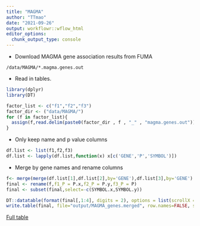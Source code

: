 ```yaml
---
title: "MAGMA"
author: "TTmao"
date: "2021-09-26"
output: workflowr::wflow_html
editor_options:
  chunk_output_type: console
---
```


* Download MAGMA gene association results from FUMA

```
/data/MAGMA/*.magma.genes.out
```

* Read in tables.

```r
library(dplyr)
library(DT)

factor_list <- c("f1","f2","f3")
factor_dir <- ("data/MAGMA/")
for (f in factor_list){
  assign(f,read.delim(paste0(factor_dir , f , "_" , "magma.genes.out")))
}

```

* Only keep name and p value columns
```r
df.list <- list(f1,f2,f3)
df.list <- lapply(df.list,function(x) x[c('GENE','P','SYMBOL')])
```

* Merge by gene names and rename columns

```r
f<- merge(merge(df.list[1],df.list[2],by='GENE'),df.list[3],by='GENE')
final <- rename(f,f1_P = P.x,f2_P = P.y,f3_P = P)
final <- subset(final,select=-c(SYMBOL.x,SYMBOL.y))

DT::datatable(format(final[,1:4], digits = 2), options = list(scrollX = TRUE, keys = TRUE),rownames = F)
write.table(final, file="output/MAGMA_genes.merged", row.names=FALSE, sep="\t")
```

[Full table](https://github.com/TTmao/GWAS_factor/blob/dbe5d0a5056c31b062fe2edfa1bf374068fc2a8f/output/MAGMA_genes.merged)
